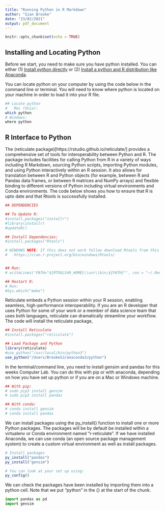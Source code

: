 ---
title: "Running Python in R Markdown"
author: "Sian Brooke"
date: "23/02/2021"
output: pdf_document
---

```{r setup, include=FALSE}
knitr::opts_chunk$set(echo = TRUE)
```

## Installing and Locating Python

Before we start, you need to make sure you have python installed. You can either (1) [Install python directly](https://www.python.org/downloads/) or (2) [Install a python and R distribution like Anaconda](https://www.anaconda.com/products/individual).

You can locate python on your computer by using the code below in the command line or terminal. You will need to know where python is located on your machine in order to load it into your R file.

```{bash}
## Locate python
#   Mac (Unix):
which python
# Windows:
where python
```

## R Interface to Python

The (reticulate package)[https://rstudio.github.io/reticulate/] provides a comprehensive set of tools for interoperability between Python and R. The package includes facilities for calling Python from R in a variety of ways including R Markdown, sourcing Python scripts, importing Python modules, and using Python interactively within an R session. It also allows for translation between R and Python objects (for example, between R and Pandas data frames, or between R matrices and NumPy arrays) and flexible binding to different versions of Python including virtual environments and Conda environments. The code below shows you how to ensure that R is upto date and that Rtools is successfully installed. 

```{r}
## DEPENDENCIES

## To Update R:
#install.packages("installr")
#library(installr)
#updateR()

## Install Dependencies:
#install.packages("Rtools")

# WINDOWS NOTE: If this does not work follow download Rtools from this link.
#   https://cran.r-project.org/bin/windows/Rtools/


## Run:
# writeLines('PATH="${RTOOLS40_HOME}\\usr\\bin;${PATH}"', con = "~/.Renviron")

## Restart R:
# Run:
#Sys.which("make")

```
Reticulate embeds a Python session within your R session, enabling seamless, high-performance interoperability. If you are an R developer that uses Python for some of your work or a member of data science team that uses both languages, reticulate can dramatically streamline your workflow. The code will install the reticulate package,

``` {r}
## Install Reticulate
#install.packages("reticulate")

## Load Package and Python
library(reticulate)
#use_python("/usr/local/bin/python3")
use_python("/Users/BrookeSJ/anaconda3/python")

```

In  the terminal/command line, you need to install gensim and pandas for this weeks Computer Lab. You can do this with pip or with anaconda, depending on how you have set up python or if you are on a Mac or Windows machine.

```{r}
## With pip:
# sudo pip3 install gensim
# sudo pip3 install pandas

## With conda:
# conda install gensim
# conda install pandas
```

We can install packages using the py_install() function to install one or more Python packages. The packages will be by default be installed within a virtualenv or Conda environment named “r-reticulate”. If we have installed Anaconda, we can use conda (an open source package management system) to create a custom virtual environment as well as install packages.
```{r}
# Install packages
py_install("pandas")
py_install("gensim")

# You can look at your set up using: 
py_config()

```
We can check the packages have been installed by importing them into a python cell. Note that we put "python" in the {} at the start of the chunk.
```{python}
import pandas as pd
import gensim
```
